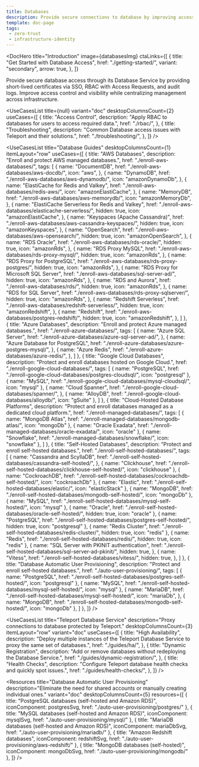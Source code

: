 ```yaml
---
title: Databases
description: Provide secure connections to database by improving access control and visibility
template: doc-page
tags:
 - zero-trust
 - infrastructure-identity
---
```



<DocHero
  title="Introduction"
  image={databasesImg}
  ctaLinks={[
    {
      title: "Get Started with Database Access",
      href: "./getting-started/",
      variant: "secondary",
      arrow: true,
    },
  ]}
>
Provide secure database access through its Database Service by providing short-lived certificates via SSO, RBAC with Access Requests, and audit logs. Improve access control and visibility while centralizing management across infrastructure.
</DocHero>


<UseCasesList
  title={null}
  variant="doc"
  desktopColumnsCount={2}
  useCases={[
    {
      title: "Access Control",
      description: "Apply RBAC to databases for users to access required data.",
      href: "./rbac/",
    },
    {
      title: "Troubleshooting",
      description: "Common Database access issues with Teleport and their solutions.",
      href: "./troubleshooting/",
    },
  ]}
/>

<UseCasesList
  title="Database Guides"
  desktopColumnsCount={1}
  itemLayout="row"
  useCases={[
    {
      title: "AWS Databases",
      description: "Enroll and protect AWS managed databases.",
      href: "./enroll-aws-databases/",
      tags: [
        {
          name: "DocumentDB",
          href: "./enroll-aws-databases/aws-docdb/",
          icon: "aws",
        },
        {
          name: "DynamoDB",
          href: "./enroll-aws-databases/aws-dynamodb/",
          icon: "amazonDynamoDb",
        },
        {
          name: "ElastiCache for Redis and Valkey",
          href: "./enroll-aws-databases/redis-aws/",
          icon: "amazonElastiCache",
        },
        {
          name: "MemoryDB",
          href: "./enroll-aws-databases/aws-memorydb/",
          icon: "amazonMemoryDb",
        },
        {
          name: "ElastiCache Serverless for Redis and Valkey",
          href: "./enroll-aws-databases/elasticache-serverless/",
          hidden: true,
          icon: "amazonElastiCache",
        },
        {
          name: "Keyspaces (Apache Cassandra)",
          href: "./enroll-aws-databases/aws-cassandra-keyspaces/",
          hidden: true,
          icon: "amazonKeyspaces",
        },
        {
          name: "OpenSearch",
          href: "./enroll-aws-databases/aws-opensearch/",
          hidden: true,
          icon: "amazonOpenSearch",
        },
        {
          name: "RDS Oracle",
          href: "./enroll-aws-databases/rds-oracle/",
          hidden: true,
          icon: "amazonRds",
        },
        {
          name: "RDS Proxy MySQL",
          href: "./enroll-aws-databases/rds-proxy-mysql/",
          hidden: true,
          icon: "amazonRds",
        },
        {
          name: "RDS Proxy for PostgreSQL",
          href: "./enroll-aws-databases/rds-proxy-postgres/",
          hidden: true,
          icon: "amazonRds",
        },
        {
          name: "RDS Proxy for Microsoft SQL Server",
          href: "./enroll-aws-databases/sql-server-ad/",
          hidden: true,
          icon: "amazonRds",
        },
        {
          name: "RDS and Aurora",
          href: "./enroll-aws-databases/rds/",
          hidden: true,
          icon: "amazonRds",
        },
        {
          name: "RDS for SQL Server",
          href: "./enroll-aws-databases/rds-proxy-sqlserver/",
          hidden: true,
          icon: "amazonRds",
        },
        {
          name: "Redshift Serverless",
          href: "./enroll-aws-databases/redshift-serverless/",
          hidden: true,
          icon: "amazonRedshift",
        },
        {
          name: "Redshift",
          href: "./enroll-aws-databases/postgres-redshift/",
          hidden: true,
          icon: "amazonRedshift",
        },
      ]
    },  
    {
      title: "Azure Databases",
      description: "Enroll and protect Azure managed databases.",
      href: "./enroll-azure-databases/",
      tags: [
        {
          name: "Azure SQL Server",
          href: "./enroll-azure-databases/azure-sql-server-ad/",
        },
        {
          name: "Azure Database for PostgreSQL",
          href: "./enroll-azure-databases/azure-postgres-mysql/",
        },
        {
          name: "Azure Redis",
          href: "./enroll-azure-databases/azure-redis/",
        },
      ]
    },
    {
      title: "Google Cloud Databases",
      description: "Protect and enroll databases hosted on Google Cloud.",
      href: "./enroll-google-cloud-databases/",
      tags: [
        {
          name: "PostgreSQL",
          href: "./enroll-google-cloud-databases/postgres-cloudsql/",
          icon: "postgresql"
        },
        {
          name: "MySQL",
          href: "./enroll-google-cloud-databases/mysql-cloudsql/",
          icon: "mysql"
        },
        {
          name: "Cloud Spanner",
          href: "./enroll-google-cloud-databases/spanner/",
        },
        {
          name: "AlloyDB",
          href: "./enroll-google-cloud-databases/alloydb/",
          icon: "gSuite"
        },
      ]
    },
    {
      title: "Cloud-Hosted Database Platforms",
      description: "Protect and enroll databases managed as a dedicated cloud platform.",
      href: "./enroll-managed-databases/",
      tags: [
        {
          name: "MongoDB Atlas",
          href: "./enroll-managed-databases/mongodb-atlas/",
          icon: "mongoDb"
        },
        {
          name: "Oracle Exadata",
          href: "./enroll-managed-databases/oracle-exadata/",
          icon: "oracle"
        },
        {
          name: "Snowflake",
          href: "./enroll-managed-databases/snowflake/",
          icon: "snowflake"
        },
      ]
    },
    {
      title: "Self-Hosted Databases",
      description: "Protect and enroll self-hosted databases.",
      href: "./enroll-self-hosted-databases/",
      tags: [
        {
          name: "Cassandra and ScyllaDB",
          href: "./enroll-self-hosted-databases/cassandra-self-hosted/",
        },
        {
          name: "Clickhouse",
          href: "./enroll-self-hosted-databases/clickhouse-self-hosted/",
          icon: "clickhouse"
        },
        {
          name: "CockroachDB",
          href: "./enroll-self-hosted-databases/cockroachdb-self-hosted/",
          icon: "cockroachDb"
        },
        {
          name: "Elastic",
          href: "./enroll-self-hosted-databases/elastic/",
          icon: "elasticStack"
        },
        {
          name: "MongoDB",
          href: "./enroll-self-hosted-databases/mongodb-self-hosted/",
          icon: "mongoDb"
        },
        {
          name: "MySQL",
          href: "./enroll-self-hosted-databases/mysql-self-hosted/",
          icon: "mysql"
        },
        {
          name: "Oracle",
          href: "./enroll-self-hosted-databases/oracle-self-hosted/",
          hidden: true,
          icon: "oracle"
        },
        {
          name: "PostgreSQL",
          href: "./enroll-self-hosted-databases/postgres-self-hosted/",
          hidden: true,
          icon: "postgresql"
        },
        {
          name: "Redis Cluster",
          href: "./enroll-self-hosted-databases/redis-cluster/",
          hidden: true,
          icon: "redis"
        },
        {
          name: "Redis",
          href: "./enroll-self-hosted-databases/redis/",
          hidden: true,
          icon: "redis"
        },
        {
          name: "SQL Server with PKINIT authentication",
          href: "./enroll-self-hosted-databases/sql-server-ad-pkinit/",
          hidden: true,
        },
        {
          name: "Vitess",
          href: "./enroll-self-hosted-databases/vitess/",
          hidden: true,
        },
      ]
    },
    {
      title: "Database Automatic User Provisioning",
      description: "Protect and enroll self-hosted databases.",
      href: "./auto-user-provisioning/",
      tags: [
        {
          name: "PostgreSQL",
          href: "./enroll-self-hosted-databases/postgres-self-hosted/",
          icon: "postgresql"
        },
        {
          name: "MySQL",
          href: "./enroll-self-hosted-databases/mysql-self-hosted/",
          icon: "mysql"
        },
        {
          name: "MariaDB",
          href: "./enroll-self-hosted-databases/mysql-self-hosted/",
          icon: "mariaDb",
        },
        {
          name: "MongoDB",
          href: "./enroll-self-hosted-databases/mongodb-self-hosted/",
          icon: "mongoDb"
        },
      ]
    },
  ]}
/>

<UseCasesList
  title="Teleport Database Service"
  description="Proxy connections to database protected by Teleport."
  desktopColumnsCount={3}
  itemLayout="row"
  variant="doc"
  useCases={[
    {
      title: "High Availability",
      description: "Deploy multiple instances of the Teleport Database Service to proxy the same set of databases.",
      href: "./guides/ha/",
    },
    {
      title: "Dynamic Registration",
      description: "Add or remove databases without redeploying the Database Service.",
      href: "./guides/dynamic-registration/",
    },
    {
      title: "Health Checks",
      description: "Configure Teleport database health checks and quickly spot issues.",
      href: "./guides/health-checks/",
    },
  ]}
/>

<Resources
  title="Database Automatic User Provisioning"
  description="Eliminate the need for shared accounts or manually creating individual ones."
  variant="doc"
  desktopColumnsCount={5}
  resources={[
    {
      title: "PostgreSQL databases (self-hosted and Amazon RDS)",
      iconComponent: postgresSvg,
      href: "./auto-user-provisioning/postgres/"
    },
    {
      title: "MySQL databases (self-hosted and Amazon RDS)",
      iconComponent: mysqlSvg,
      href: "./auto-user-provisioning/mysql/"
    },
    {
      title: "MariaDB databases (self-hosted and Amazon RDS)",
      iconComponent: mariaDbSvg,
      href: "./auto-user-provisioning/mariadb/"
    },
    {
      title: "Amazon Redshift databases",
      iconComponent: redshiftSvg,
      href: "./auto-user-provisioning/aws-redshift/"
    },
    {
      title: "MongoDB databases (self-hosted)",
      iconComponent: mongoDbSvg,
      href: "./auto-user-provisioning/mongodb/"
    },
  ]}
/>
